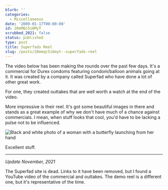 ```yaml
---
blurb: ''
categories:
  - Miscellaneous
date: '2009-01-17T00:00:00'
id: 20eMQc5i6MyT
scrubbed_2021: false
status: published
type: post
title: Superfads Reel
slug: /posts/20emqc5i6myt--superfads-reel
---
```


The video below has been making the rounds over the past few days. It's a commercial for Durex condoms featuring condom/balloon animals going at it. It was created by a company called Superfad who have done a lot of other great work. 

For one, they created outtakes that are well worth a watch at the end of the video.

<YouTubeVideo id="iO85souMpeI" />

More impressive is their reel. It's got some beautiful images in there and stands as a great example of why we don't have much of a chance against commercials. I mean, when stuff looks that cool, you'd have to be lacking a pulse not to be influenced.

<Img 
    scr="superfad_reel_grab_2009_01.png"
    alt="Black and white photo of a woman with a butterfly launching from her hand"
/>

<VimeoVideo id="26455205" />

Excellent stuff.

---

_Update November, 2021_

The Superfad site is dead. Links to it have been removed, but I found a YouTube video of the commercial and outtakes. The demo reel is a different one, but it's representative of the time. 





